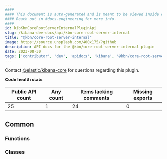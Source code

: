 ```yaml
---
####
#### This document is auto-generated and is meant to be viewed inside our experimental, new docs system.
#### Reach out in #docs-engineering for more info.
####
id: kibKbnCoreRootServerInternalPluginApi
slug: /kibana-dev-docs/api/kbn-core-root-server-internal
title: "@kbn/core-root-server-internal"
image: https://source.unsplash.com/400x175/?github
description: API docs for the @kbn/core-root-server-internal plugin
date: 2023-08-30
tags: ['contributor', 'dev', 'apidocs', 'kibana', '@kbn/core-root-server-internal']
---
```




Contact [@elastic/kibana-core](https://github.com/orgs/elastic/teams/kibana-core) for questions regarding this plugin.

**Code health stats**

| Public API count  | Any count | Items lacking comments | Missing exports |
|-------------------|-----------|------------------------|-----------------|
| 25 | 1 | 24 | 0 |

## Common

### Functions
<DocDefinitionList data={kbnCoreRootServerInternalObj.common.functions}/>

### Classes
<DocDefinitionList data={kbnCoreRootServerInternalObj.common.classes}/>

